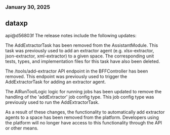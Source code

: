 ### January 30, 2025
## dataxp

api@d56803f
The release notes include the following updates:

The AddExtractorTask has been removed from the AssistantModule. This task was previously used to add an extractor agent (e.g. xlsx-extractor, json-extractor, xml-extractor) to a given space. The corresponding unit tests, types, and implementation files for this task have also been deleted.

The /tools/add-extractor API endpoint in the BFFController has been removed. This endpoint was previously used to trigger the AddExtractorTask for adding an extractor agent.

The AIRunToolLogic logic for running jobs has been updated to remove the handling of the 'addExtractor' job config type. This job config type was previously used to run the AddExtractorTask.

As a result of these changes, the functionality to automatically add extractor agents to a space has been removed from the platform. Developers using the platform will no longer have access to this functionality through the API or other means.